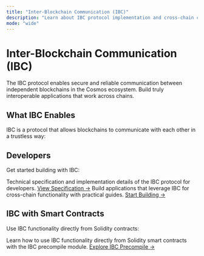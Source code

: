 ```yaml
---
title: "Inter-Blockchain Communication (IBC)"
description: "Learn about IBC protocol implementation and cross-chain communication in the Cosmos ecosystem."
mode: "wide"
---
```


# Inter-Blockchain Communication (IBC)

The IBC protocol enables secure and reliable communication between independent blockchains in the Cosmos ecosystem. Build truly interoperable applications that work across chains.

## What IBC Enables

IBC is a protocol that allows blockchains to communicate with each other in a trustless way:

## Developers

Get started building with IBC:

<CardGroup cols={2}>
  <Card title="IBC Protocol Specification" icon="file-text">
    Technical specification and implementation details of the IBC protocol for developers.
    <a href="https://github.com/cosmos/ibc">View Specification →</a>
  </Card>
  <Card title="Cross-Chain Development" icon="wrench">
    Build applications that leverage IBC for cross-chain functionality with practical guides.
    <a href="https://ibc.cosmos.network/">Start Building →</a>
  </Card>
</CardGroup>

## IBC with Smart Contracts

Use IBC functionality directly from Solidity contracts:

<Card title="IBC Precompile Guide" icon="zap">
  Learn how to use IBC functionality directly from Solidity smart contracts with the IBC precompile module.
  <a href="/docs/evm/precompiles/ics20">Explore IBC Precompile →</a>
</Card>
